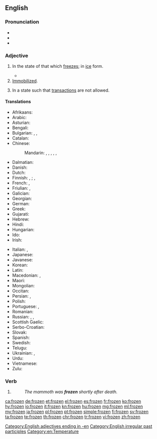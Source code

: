 ==English==

===Pronunciation===
* {{IPA|/ˈfɹəʊzən/|lang=en}}
* {{audio|en-us-frozen.ogg|Audio (US)|lang=en}}
* {{rhymes|əʊzən|lang=en}}

===Adjective===
{{en-adj}}

# In the state of that which [[freeze]]s; in [[ice]] form.
#: {{ux|en|The mammoth has been '''frozen''' for ten thousand years.}}
#*{{quote-magazine|date=2013-07-26|author=[http://www.theguardian.com/profile/nick-miroff Nick Miroff]
|volume=189|issue=7|page=32|magazine={{w|The Guardian Weekly}}
|title=[http://www.theguardian.com/world/2013/jul/23/mexico-insect-cuisine-sustainable-food Mexico gets a taste for eating insects&nbsp;[&hellip;]]
|passage=The San Juan market is Mexico City's most famous deli of exotic meats, where an adventurous shopper can hunt down hard-to-find critters&nbsp;[&hellip;]. But the priciest items in the market aren't the armadillo steaks or even the bluefin tuna. That would be the '''frozen''' ''chicatanas'' – giant winged ants – at around $500 a kilo.}}
# [[immobilized|Immobilized]].
#: {{ux|en|I just stood '''frozen''' as the robber pointed at me with his gun.}}
# {{label|en|of a bank account}} In a state such that [[transaction]]s are not allowed.

====Translations====
{{trans-top|in the state of that which freezes}}
* Afrikaans: {{t-needed|af}}
* Arabic: {{t-needed|ar}}
* Asturian: {{t|ast|xeláu}}
* Bengali: {{t|bn|নিথর|tr=nithara|sc=Beng}}
* Bulgarian: {{t+|bg|замразен|sc=Cyrl}}, {{t+|bg|замръзнал|sc=Cyrl}}, {{t+|bg|леден|sc=Cyrl}}
* Catalan: {{t+|ca|gelat}}
* Chinese: 
*: Mandarin: {{t|cmn|[[凍結]][[的]]|sc=Hani}}, {{t|cmn|[[冻结]][[的]]|tr=dòngjié de|sc=Hani}}, {{t|cmn|[[冷凍]][[的]]|sc=Hani}}, {{t|cmn|[[冷冻]][[的]]|tr=lěngdòng de|sc=Hani}}, {{t|cmn|[[結冰]][[的]]|sc=Hani}}, {{t|cmn|[[结冰]][[的]]|tr=jiébīng de|sc=Hani}}
* Dalmatian: {{t|dlm|glazait}}
* Danish: {{t-needed|da}}
* Dutch: {{t+|nl|bevroren}}
* Finnish: {{qualifier|something/-one else has done it}} {{t|fi|jäädytetty}}, {{t|fi|pakastettu}}; {{qualifier|the thing/person has frozen on its own}} {{t|fi|jäätynyt}}, {{t|fi|pakastunut}}
* French: {{t+|fr|congelé}}, {{t+|fr|gelé}}
* Friulian: {{t|fur|inglačât}}, {{t|fur|glačât}}
* Galician: {{t+|gl|xeado}}
* Georgian: {{t|ka|გაყინული|tr=gaqinuli|sc=Geor}}
* German: {{t+|de|gefroren}}
* Greek: {{t+|el|κατεψυγμένος|tr=katepsygménos|sc=Grek}}
* Gujarati: {{t-needed|gu}}
* Hebrew: {{t|he|קפוא|tr=kafú'|sc=Hebr}}
* Hindi: {{t-needed|hi}}
* Hungarian: {{t-needed|hu}}
* Ido: {{t-needed|io}}
* Irish: {{t|ga|reoite}}
{{trans-mid}}
* Italian: {{t+|it|ghiacciato}}, {{t+|it|gelato}}
* Japanese: {{t-needed|ja}}
* Javanese: {{t-needed|jv}}
* Korean: {{t-needed|ko}}
* Latin: {{t-needed|la}}
* Macedonian: {{t|mk|замрзнат|tr=zámrznat|sc=Cyrl}}, {{t|mk|смрзнат|tr=sm'rznat|sc=Cyrl}}
* Maori: {{t|mi|mae}} {{qualifier|with fear}}
* Mongolian: {{t|mn|хөлдүү|sc=Cyrl}}
* Occitan: {{t|oc|gelat}}
* Persian: {{t|fa|یخ‌زده|tr=yax-zade|sc=fa-Arab}}, {{qualifier|rare}} {{t+|fa|فسرده|tr=fesorde|sc=fa-Arab}}
* Polish: {{t-needed|pl}}
* Portuguese: {{t+|pt|congelado}}, {{t+|pt|gelado}}
* Romanian: {{t+|ro|înghețat}}
* Russian: {{qualifier|deliberately}} {{t|ru|замороженный|tr=zamoróžennyj|sc=Cyrl}}, {{t+|ru|мороженый|tr=moróženyj|sc=Cyrl}}, {{qualifier|by its/his/her own }} {{t+|ru|замёрзший|tr=zamjórzšij|sc=Cyrl}}
* Scottish Gaelic: {{t|gd|reòta}}
* Serbo-Croatian: {{t-needed|sh}}
* Slovak: {{t-needed|sk}}
* Spanish: {{t+|es|congelado}}
* Swedish: {{t-needed|sv}}
* Telugu: {{t-needed|te}}
* Ukrainian: {{t|uk|заморожений|tr=zamoróženyj|sc=Cyrl}}, {{t|uk|морожений|tr=moróženyj|sc=Cyrl}} {{qualifier|food}}
* Urdu: {{t-needed|ur}}
* Vietnamese: {{t-needed|vi}}
* Zulu: {{t-needed|zu}}
{{trans-bottom}}

===Verb===
{{head|en|past participle}}

# {{past participle of|freeze|lang=en}}
#: ''The mammoth was '''frozen''' shortly after death.''

[[Category:English adjectives ending in -en]]
[[Category:English irregular past participles]]
[[Category:en:Temperature]]

[[ca:frozen]]
[[de:frozen]]
[[et:frozen]]
[[el:frozen]]
[[es:frozen]]
[[fr:frozen]]
[[ko:frozen]]
[[hy:frozen]]
[[io:frozen]]
[[it:frozen]]
[[kn:frozen]]
[[hu:frozen]]
[[mg:frozen]]
[[ml:frozen]]
[[my:frozen]]
[[ja:frozen]]
[[pl:frozen]]
[[pt:frozen]]
[[simple:frozen]]
[[fi:frozen]]
[[sv:frozen]]
[[ta:frozen]]
[[te:frozen]]
[[th:frozen]]
[[chr:frozen]]
[[tr:frozen]]
[[vi:frozen]]
[[zh:frozen]]